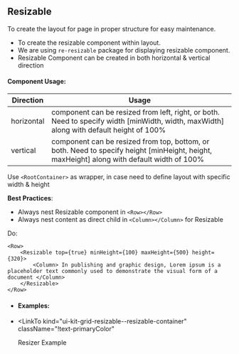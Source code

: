
<Meta title="UI-Kit/Grid/Resizable/Overview" />

## **Resizable**

To create the layout for page in proper structure for easy maintenance.

- To create the resizable component within layout.
- We are using `re-resizable` package for displaying resizable component.
- Resizable Component can be created in both horizontal & vertical direction

#### **Component Usage**:

| Direction  | Usage                                                                                                                                      |
| ---------- | ------------------------------------------------------------------------------------------------------------------------------------------ |
| horizontal | component can be resized from left, right, or both. Need to specify width [minWidth, width, maxWidth] along with default height of 100%    |
| vertical   | component can be resized from top, bottom, or both. Need to specify height [minHeight, height, maxHeight] along with default width of 100% |

Use `<RootContainer>` as wrapper, in case need to define layout with specific width & height

**Best Practices**:

- Always nest Resizable component in `<Row></Row>`
- Always nest content as direct child in `<Column></Column>` for Resizable

Do:

```
<Row>
    <Resizable top={true} minHeight={100} maxHeight={500} height={320}>
		<Column> In publishing and graphic design, Lorem ipsum is a placeholder text commonly used to demonstrate the visual form of a document </Column>
	</Resizable>
</Row>
```

- #### **Examples**:
- <LinkTo
    kind="ui-kit-grid-resizable--resizable-container"
    className="!text-primaryColor"
  >
    Resizer Example
  </LinkTo>
